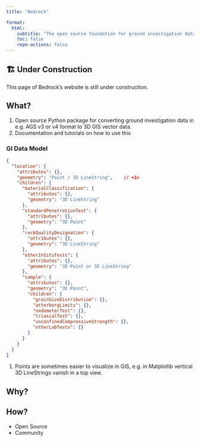 ```yaml
---
title: "Bedrock"

format:
  html:
    subtitle: "The open source foundation for ground investigation data, subsurface modelling and Geo-BIM"
    toc: false
    repo-actions: false
---
```


::: {.callout-caution}

## 🏗️ Under Construction

This page of Bedrock's website is still under construction.

:::

## What?
1. Open source Python package for converting ground investigation data in e.g. AGS v3 or v4 format to 3D GIS vector data.
2. Documentation and tutorials on how to use this 

### GI Data Model
```.json
{
  "location": {
    "attributes": {},
    "geometry": "Point / 3D LineString",    // <1>
    "children": {
      "materialClassification": {
        "attributes": {},
        "geometry": "3D LineString"
      },
      "standardPenetrationTest": {
        "attributes": {},
        "geometry": "3D Point"
      },
      "rockQualityDesignation": {
        "attributes": {},
        "geometry": "3D LineString"
      },
      "otherInSituTests": {
        "attributes": {},
        "geometry": "3D Point or 3D LineString"
      },
      "sample": {
        "attributes": {},
        "geometry": "3D Point",
        "children": {
          "grainSizeDistribution": {},
          "atterbergLimits": {},
          "oedometerTest": {},
          "triaxialTest": {},
          "unconfinedCompressiveStrength": {},
          "otherLabTests": {}
        }
      }
    }
  }
}
```
1.  Points are sometimes easier to visualize in GIS, e.g. in Matplotlib vertical 3D LineStrings vanish in a top view.


## Why?


## How?
- Open Source
- Community
